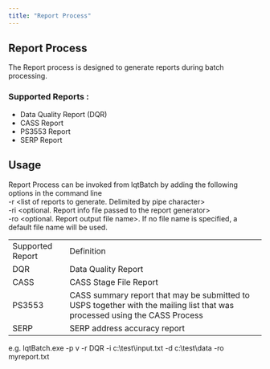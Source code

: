 ```yaml
---
title: "Report Process"
---
```


## Report Process

The Report process is designed to generate reports during batch processing.

### Supported Reports :

- Data Quality Report (DQR)
- CASS Report
- PS3553 Report
- SERP Report

## Usage

Report Process can be invoked from lqtBatch by adding the following options in the command line\
-r \<list of reports to generate. Delimited by pipe character>\
-ri \<optional. Report info file passed to the report generator>\
-ro \<optional. Report output file name>. If no file name is specified, a default file name will be used.

|                  |                                                                                                                            |
| ---------------- | -------------------------------------------------------------------------------------------------------------------------- |
| Supported Report | Definition                                                                                                                 |
| DQR              | Data Quality Report                                                                                                        |
| CASS             | CASS Stage File Report                                                                                                     |
| PS3553           | CASS summary report that may be submitted to USPS together with the mailing list that was processed using the CASS Process |
| SERP             | SERP address accuracy report                                                                                               |

e.g. lqtBatch.exe -p v -r DQR -i c:\test\input.txt -d c:\test\data -ro myreport.txt
